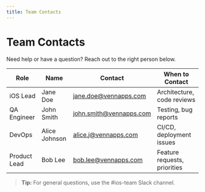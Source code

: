 ```yaml
---
title: Team Contacts
---
```


# Team Contacts

Need help or have a question? Reach out to the right person below.

| Role         | Name            | Contact                | When to Contact                |
|--------------|-----------------|------------------------|-------------------------------|
| iOS Lead     | Jane Doe        | jane.doe@vennapps.com  | Architecture, code reviews    |
| QA Engineer  | John Smith      | john.smith@vennapps.com| Testing, bug reports          |
| DevOps       | Alice Johnson   | alice.j@vennapps.com   | CI/CD, deployment issues      |
| Product Lead | Bob Lee         | bob.lee@vennapps.com   | Feature requests, priorities  |

> **Tip:** For general questions, use the #ios-team Slack channel. 